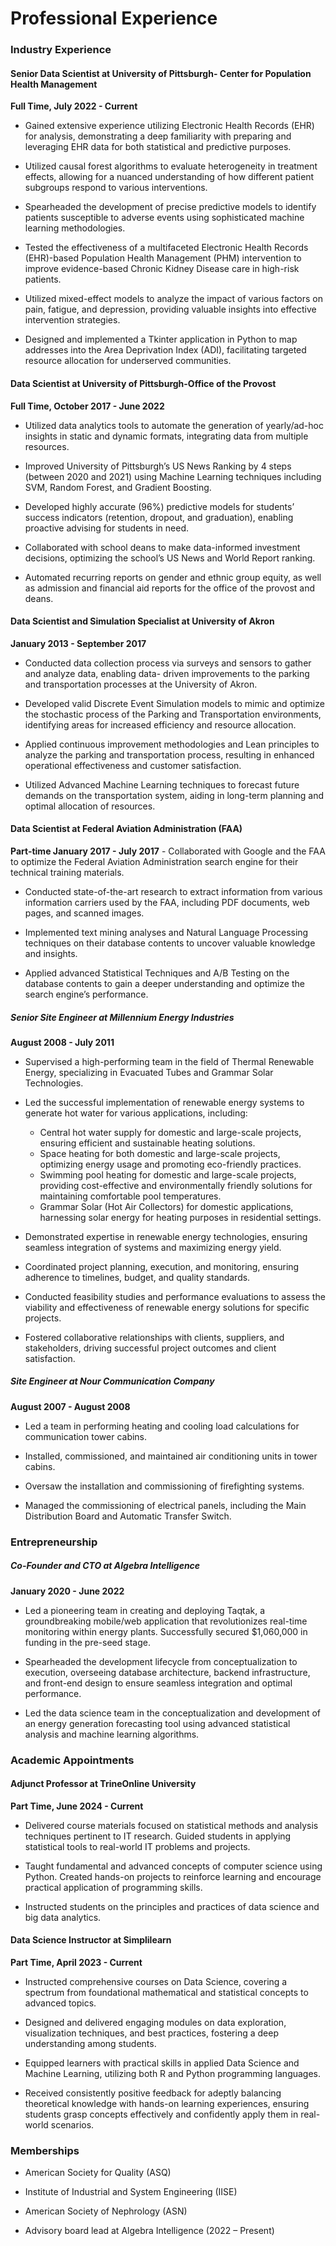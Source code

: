 # Professional Experience

::: {.panel-tabset .nav-pills}

### Industry Experience

#### Senior Data Scientist at University of Pittsburgh- Center for Population Health Management

**Full Time, July 2022 - Current**

-   Gained extensive experience utilizing Electronic Health Records (EHR) for analysis, demonstrating a deep familiarity with preparing and leveraging EHR data for both statistical and predictive purposes.

-   Utilized causal forest algorithms to evaluate heterogeneity in treatment effects, allowing for a nuanced understanding of how different patient subgroups respond to various interventions.

-   Spearheaded the development of precise predictive models to identify patients susceptible to adverse events using sophisticated machine learning methodologies.

-   Tested the effectiveness of a multifaceted Electronic Health Records (EHR)-based Population Health Management (PHM) intervention to improve evidence-based Chronic Kidney Disease care in high-risk patients.

-   Utilized mixed-effect models to analyze the impact of various factors on pain, fatigue, and depression, providing valuable insights into effective intervention strategies.

-   Designed and implemented a Tkinter application in Python to map addresses into the Area Deprivation Index (ADI), facilitating targeted resource allocation for underserved communities.

#### Data Scientist at University of Pittsburgh-Office of the Provost

**Full Time, October 2017 - June 2022**

-   Utilized data analytics tools to automate the generation of yearly/ad-hoc insights in static and dynamic formats, integrating data from multiple resources.

-   Improved University of Pittsburgh's US News Ranking by 4 steps (between 2020 and 2021) using Machine Learning techniques including SVM, Random Forest, and Gradient Boosting.

-   Developed highly accurate (96%) predictive models for students' success indicators (retention, dropout, and graduation), enabling proactive advising for students in need.

-   Collaborated with school deans to make data-informed investment decisions, optimizing the school's US News and World Report ranking.

-   Automated recurring reports on gender and ethnic group equity, as well as admission and financial aid reports for the office of the provost and deans.

#### Data Scientist and Simulation Specialist at University of Akron

**January 2013 - September 2017**

- Conducted data collection process via surveys and sensors to gather and analyze data, enabling data- 
 driven improvements to the parking and transportation processes at the University of Akron.
 
- Developed valid Discrete Event Simulation models to mimic and optimize the stochastic process of the Parking and Transportation environments, identifying areas for increased efficiency and resource allocation.

- Applied continuous improvement methodologies and Lean principles to analyze the parking and transportation process, resulting in enhanced operational effectiveness and customer satisfaction.

- Utilized Advanced Machine Learning techniques to forecast future demands on the transportation system, aiding in long-term planning and optimal allocation of resources.

#### Data Scientist at Federal Aviation Administration (FAA)

**Part-time January 2017 - July 2017**
- Collaborated with Google and the FAA to optimize the Federal Aviation Administration search engine for their technical training materials.

- Conducted state-of-the-art research to extract information from various information carriers used by the FAA, including PDF documents, web pages, and scanned images.

- Implemented text mining analyses and Natural Language Processing techniques on their database contents to uncover valuable knowledge and insights.

- Applied advanced Statistical Techniques and A/B Testing on the database contents to gain a deeper understanding and optimize the search engine's performance.

##### **Senior Site Engineer at Millennium Energy Industries**

**August 2008 - July 2011**

- Supervised a high-performing team in the field of Thermal Renewable Energy, specializing in Evacuated Tubes and Grammar Solar Technologies.

- Led the successful implementation of renewable energy systems to generate hot water for various applications, including:
  - Central hot water supply for domestic and large-scale projects, ensuring efficient and sustainable heating solutions.
  - Space heating for both domestic and large-scale projects, optimizing energy usage and promoting eco-friendly practices.
  - Swimming pool heating for domestic and large-scale projects, providing cost-effective and environmentally friendly solutions for maintaining comfortable pool temperatures.
  - Grammar Solar (Hot Air Collectors) for domestic applications, harnessing solar energy for heating purposes in residential settings.
  
- Demonstrated expertise in renewable energy technologies, ensuring seamless integration of systems and maximizing energy yield.

- Coordinated project planning, execution, and monitoring, ensuring adherence to timelines, budget, and quality standards.

- Conducted feasibility studies and performance evaluations to assess the viability and effectiveness of renewable energy solutions for specific projects.

- Fostered collaborative relationships with clients, suppliers, and stakeholders, driving successful project outcomes and client satisfaction.

##### **Site Engineer at Nour Communication Company**

**August 2007 - August 2008**

- Led a team in performing heating and cooling load calculations for communication tower cabins.

- Installed, commissioned, and maintained air conditioning units in tower cabins.

- Oversaw the installation and commissioning of firefighting systems.

- Managed the commissioning of electrical panels, including the Main Distribution Board and Automatic Transfer Switch.

### Entrepreneurship

##### **Co-Founder and CTO at Algebra Intelligence**

**January 2020 - June 2022**

- Led a pioneering team in creating and deploying Taqtak, a groundbreaking mobile/web application that
revolutionizes real-time monitoring within energy plants. Successfully secured $1,060,000 in funding in
the pre-seed stage.

- Spearheaded the development lifecycle from conceptualization to execution, overseeing database
architecture, backend infrastructure, and front-end design to ensure seamless integration and optimal
performance.

- Led the data science team in the conceptualization and development of an energy generation forecasting
tool using advanced statistical analysis and machine learning algorithms.

### Academic Appointments

#### **Adjunct Professor at TrineOnline University**

**Part Time, June 2024 - Current**

-   Delivered course materials focused on statistical methods and analysis techniques pertinent to IT research. Guided students in applying statistical tools to real-world IT problems and projects.
-   Taught fundamental and advanced concepts of computer science using Python. Created hands-on projects to reinforce learning and encourage practical application of programming skills.

-   Instructed students on the principles and practices of data science and big data analytics.

#### **Data Science Instructor at Simplilearn**

**Part Time, April 2023 - Current**

-   Instructed comprehensive courses on Data Science, covering a spectrum from foundational mathematical and statistical concepts to advanced topics.

-   Designed and delivered engaging modules on data exploration, visualization techniques, and best practices, fostering a deep understanding among students.

-   Equipped learners with practical skills in applied Data Science and Machine Learning, utilizing both R and Python programming languages.

-   Received consistently positive feedback for adeptly balancing theoretical knowledge with hands-on learning experiences, ensuring students grasp concepts effectively and confidently apply them in real-world scenarios.

### Memberships

- American Society for Quality (ASQ)

- Institute of Industrial and System Engineering (IISE)

- American Society of Nephrology (ASN)

- Advisory board lead at Algebra Intelligence (2022 – Present)

:::